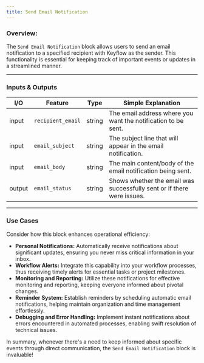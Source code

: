 ```yaml
---
title: Send Email Notification
---
```


### **Overview:**

The `Send Email Notification` block allows users to send an email notification to a specified recipient with Keyflow as the sender. This functionality is essential for keeping track of important events or updates in a streamlined manner.

---

### Inputs & Outputs

| I/O    | Feature           | Type   | Simple Explanation                                                     |
| ------ | ----------------- | ------ | ---------------------------------------------------------------------- |
| input  | `recipient_email` | string | The email address where you want the notification to be sent.          |
| input  | `email_subject`   | string | The subject line that will appear in the email notification.           |
| input  | `email_body`      | string | The main content/body of the email notification being sent.            |
| output | `email_status`    | string | Shows whether the email was successfully sent or if there were issues. |

---

### Use Cases

Consider how this block enhances operational efficiency:

- **Personal Notifications:** Automatically receive notifications about significant updates, ensuring you never miss critical information in your inbox.
- **Workflow Alerts:** Integrate this capability into your workflow processes, thus receiving timely alerts for essential tasks or project milestones.
- **Monitoring and Reporting:** Utilize these notifications for effective monitoring and reporting, keeping everyone informed about pivotal changes.
- **Reminder System:** Establish reminders by scheduling automatic email notifications, helping maintain organization and time management effortlessly.
- **Debugging and Error Handling:** Implement instant notifications about errors encountered in automated processes, enabling swift resolution of technical issues.

In summary, whenever there's a need to keep informed about specific events through direct communication, the `Send Email Notification` block is invaluable!
